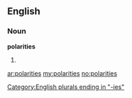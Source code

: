 ==English==

===Noun===
'''polarities'''

# {{plural of|polarity}}

[[Category:English plurals ending in "-ies"]]

[[ar:polarities]]
[[my:polarities]]
[[no:polarities]]